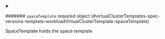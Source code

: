 


<details className="config-field" data-expandable="true" open>
<summary>

####### `spaceTemplate` <span className="config-field-required" data-required="false">required</span> <span className="config-field-type">object</span> <span className="config-field-default"></span> <span className="config-field-enum"></span> {#virtualClusterTemplates-spec-versions-template-workloadVirtualClusterTemplate-spaceTemplate}

SpaceTemplate holds the space template

</summary>

<PartialSpaceTemplatereference />


</details>
